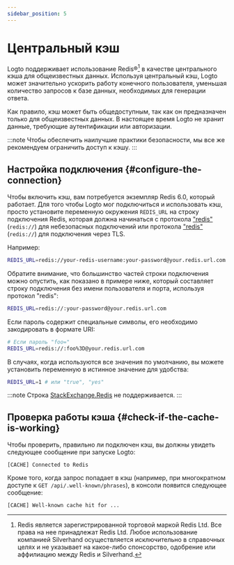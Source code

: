 ```yaml
---
sidebar_position: 5
---
```


# Центральный кэш

Logto поддерживает использование Redis®[^1] в качестве центрального кэша для общеизвестных данных. Используя центральный кэш, Logto может значительно ускорить работу конечного пользователя, уменьшая количество запросов к базе данных, необходимых для генерации ответа.

[^1]: Redis является зарегистрированной торговой маркой Redis Ltd. Все права на нее принадлежат Redis Ltd. Любое использование компанией Silverhand осуществляется исключительно в справочных целях и не указывает на какое-либо спонсорство, одобрение или аффилиацию между Redis и Silverhand.

Как правило, кэш может быть общедоступным, так как он предназначен только для общеизвестных данных. В настоящее время Logto не хранит данные, требующие аутентификации или авторизации.

:::note
Чтобы обеспечить наилучшие практики безопасности, мы все же рекомендуем ограничить доступ к кэшу.
:::

## Настройка подключения \{#configure-the-connection}

Чтобы включить кэш, вам потребуется экземпляр Redis 6.0, который работает. Для того чтобы Logto мог подключиться и использовать кэш, просто установите переменную окружения `REDIS_URL` на строку подключения Redis, которая должна начинаться с протокола ["redis"](https://www.iana.org/assignments/uri-schemes/prov/redis) (`redis://`) для небезопасных подключений или протокола ["redis"](https://www.iana.org/assignments/uri-schemes/prov/rediss) (`redis://`) для подключения через TLS.

Например:

```bash
REDIS_URL=redis://your-redis-username:your-password@your.redis.url.com:6380
```

Обратите внимание, что большинство частей строки подключения можно опустить, как показано в примере ниже, который составляет строку подключения без имени пользователя и порта, используя протокол "redis":

```bash
REDIS_URL=redis://:your-password@your.redis.url.com
```

Если пароль содержит специальные символы, его необходимо закодировать в формате URI:

```bash
# Если пароль "foo="
REDIS_URL=redis://:foo%3D@your.redis.url.com
```

В случаях, когда используются все значения по умолчанию, вы можете установить переменную в истинное значение для удобства:

```bash
REDIS_URL=1 # или "true", "yes"
```

:::note
Строка [StackExchange.Redis](https://stackexchange.github.io/StackExchange.Redis/Configuration.html) не поддерживается.
:::

## Проверка работы кэша \{#check-if-the-cache-is-working}

Чтобы проверить, правильно ли подключен кэш, вы должны увидеть следующее сообщение при запуске Logto:

```
[CACHE] Connected to Redis
```

Кроме того, когда запрос попадает в кэш (например, при многократном доступе к `GET /api/.well-known/phrases`), в консоли появится следующее сообщение:

```
[CACHE] Well-known cache hit for ...
```
